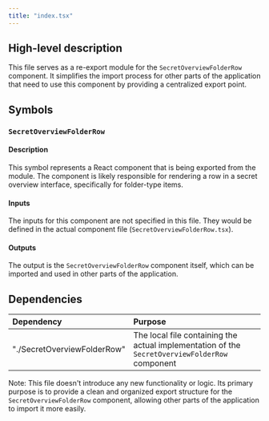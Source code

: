 ```yaml
---
title: "index.tsx"
---
```


## High-level description
This file serves as a re-export module for the `SecretOverviewFolderRow` component. It simplifies the import process for other parts of the application that need to use this component by providing a centralized export point.

## Symbols

### `SecretOverviewFolderRow`
#### Description
This symbol represents a React component that is being exported from the module. The component is likely responsible for rendering a row in a secret overview interface, specifically for folder-type items.

#### Inputs
The inputs for this component are not specified in this file. They would be defined in the actual component file (`SecretOverviewFolderRow.tsx`).

#### Outputs
The output is the `SecretOverviewFolderRow` component itself, which can be imported and used in other parts of the application.

## Dependencies
| Dependency | Purpose |
|:-----------|:--------|
| "./SecretOverviewFolderRow" | The local file containing the actual implementation of the `SecretOverviewFolderRow` component |

Note: This file doesn't introduce any new functionality or logic. Its primary purpose is to provide a clean and organized export structure for the `SecretOverviewFolderRow` component, allowing other parts of the application to import it more easily.